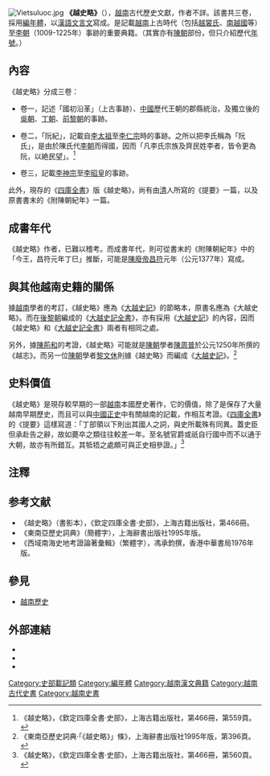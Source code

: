 {{Distinguish|越南史略}}
[[File:Vietsuluoc.jpg|thumb]]
'''《越史略》'''（{{vie|v=Việt Sử Lược|hn=越史略}}），[[越南|越南]]古代歷史文獻，作者不詳。該書共三卷，採用[[編年體|編年體]]，以[[漢語|漢語]][[文言文|文言文]]寫成。是記載[[越南|越南]]上古時代（包括[[越裳氏|越裳氏]]、[[南越國|南越國]]等）至[[李朝_(越南)|李朝]]（1009-1225年）事跡的重要典籍。（其實亦有[[陳朝_(越南)|陳朝]]部份，但只介紹歷代[[年號|年號]]。）

==內容==
《越史略》分成三卷：

*卷一，記述「國初沿革」（上古事跡）、[[中國|中國]]歷代王朝的郡縣統治，及獨立後的[[吳朝|吳朝]]、[[丁朝|丁朝]]、[[前黎朝|前黎朝]]的事跡。

*卷二，「阮紀」，記載自[[李公蘊|李太祖]]至[[李乾德|李仁宗]]時的事跡。之所以把李氏稱為「阮氏」，是由於陳氏代[[李朝_(越南)|李朝]]而得國，因而「凡李氏宗族及齊民姓李者，皆令更為阮，以絶民望」。<ref>《越史略》，《欽定四庫全書·史部》，上海古籍出版社，第466冊，第559頁。</ref>

*卷三，記載[[李陽煥|李神宗]]至[[李佛金|李昭皇]]的事跡。

此外，現存的《[[四庫全書|四庫全書]]》版《越史略》，尚有由[[清朝|清]]人所寫的《提要》一篇，以及原書書末的《附陳朝紀年》一篇。

==成書年代==

《越史略》作者，已難以稽考。而成書年代，則可從書末的《附陳朝紀年》中的「今王，昌符元年丁巳」推斷，可能是[[陳廢帝|陳廢帝]][[昌符|昌符]]元年（公元1377年）寫成。

==與其他越南史籍的關係==
據[[越南|越南]]學者的考訂，《越史略》應為《[[大越史記|大越史記]]》的節略本，原書名應為《大越史略》。而在[[後黎朝|後黎朝]]編成的《[[大越史記全書|大越史記全書]]》，亦有採用《[[大越史記|大越史記]]》的內容，因而《越史略》和《[[大越史記全書|大越史記全書]]》兩者有相同之處。

另外，據[[陳荊和|陳荊和]]的考證，《越史略》可能就是[[陳朝_(越南)|陳朝]]學者[[陳周普|陳周普]]於公元1250年所撰的《越志》。而另一位[[陳朝_(越南)|陳朝]]學者[[黎文休|黎文休]]則據《越史略》而編成《[[大越史記|大越史記]]》。<ref>《東南亞歷史詞典·「《越史略》」條》，上海辭書出版社1995年版，第396頁。</ref>

==史料價值==

《越史略》是現存較早期的一部[[越南|越南]]本國歷史著作，它的價值，除了是保存了大量越南早期歷史，而且可以與[[中國|中國]][[二十四史|正史]]中有關越南的記載，作相互考證。《[[四庫全書|四庫全書]]》的《提要》這樣寫道：「丁部領以下則出其國人之詞，與史所載殊有同異。蓋史臣但承赴告之辭，故如薨卒之類往往較差一年。至名號官爵或祇自行國中而不以通于大朝，故亦有所錯互。其牴牾之處頗可與正史相參證。」<ref>《越史略》，《欽定四庫全書·史部》，上海古籍出版社，第466冊，第560頁。</ref>

==注釋==
<div class="《越史略》，《欽定四庫全書·史部》，上海古籍出版社，第466冊，第559頁。">
<div class="《東南亞歷史詞典·「《越史略》」條》，上海辭書出版社1995年版，第396頁。">
<div class="《越史略》，《欽定四庫全書·史部》，上海古籍出版社，第466冊，第560頁。">

<references />
</div>

==参考文献==
*《越史略》（書影本），《欽定四庫全書·史部》，上海古籍出版社，第466冊。
*《東南亞歷史詞典》（簡體字），上海辭書出版社1995年版。
*《西域南海史地考證論著彙輯》（繁體字），馮承鈞撰，香港中華書局1976年版。

==參見==
*[[越南歷史|越南歷史]]

==外部連結==
{{Wikisource|越史略|《越史略》}}

*{{zh}}{{cite web|url=http://www.cadal.zju.edu.cn/book/08000296/|title=高等學校中英文圖書數字化國際合作計劃──《越史略》卷一至卷三}}{{Dead link|date=2020年3月 |bot=InternetArchiveBot |fix-attempted=yes }}
*{{zh}}{{cite web|url=http://www.guoxue123.com/shibu/0101/02ysl/index.htm|title=國學導航－《越史略》|access-date=2007-10-31|archive-url=https://web.archive.org/web/20111124095559/http://www.guoxue123.com/shibu/0101/02ysl/index.htm|archive-date=2011-11-24|dead-url=yes}}
*{{ja}}{{cite web|url=http://dragonfly-party.com/source/sc00002.html|title=蜻蛉宴：史料 Source─《大越史略》|accessdate=2008-10-09|archive-date=2013-06-13|archive-url=https://web.archive.org/web/20130613210237/http://dragonfly-party.com/source/sc00002.html|dead-url=no}}

[[Category:史部載記類|Category:史部載記類]]
[[Category:編年體|Category:編年體]]
[[Category:越南漢文典籍|Category:越南漢文典籍]]
[[Category:越南古代史書|Category:越南古代史書]]
[[Category:越南史書|Category:越南史書]]